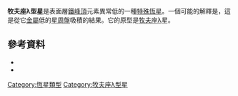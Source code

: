 '''牧夫座λ型星'''是表面層[[鐵峰頂|鐵峰頂]]元素異常低的一種[[特殊恆星|特殊恆星]]。一個可能的解釋是，這是從它[[金屬量|金屬]]低的[[星周盤|星周盤]]吸積的結果。它的原型是[[牧夫座λ|牧夫座λ]]星。

==參考資料==
* {{cite conference|title=The λ Bootis stars|author=Paunzen, Ernst|year=2004|booktitle=The A-Star Puzzle|editor=Zverko, J.; Ziznovsky, J.; Adelman, S.J.; Weiss, W.W.|conference=IAU Symposium, No. 224|url=http://journals.cambridge.org/action/displayAbstract?fromPage=online&aid=280710|id=ISBN 0521850185|accessdate=2008-11-16|archive-date=2016-08-11|archive-url=https://web.archive.org/web/20160811005750/http://journals.cambridge.org/action/displayAbstract?fromPage=online&aid=280710|dead-url=no}}
* {{cite journal|title=A Spectroscopic Search for λ Bootis and Other Peculiar A-Type Stars in Intermediate-Age Open Clusters|url=https://archive.org/details/sim_astronomical-journal_2002-08_124_2/page/989|author=Gray, R.O. and Corbally, C.J.|year=2002|journal=[[The_Astronomical_Journal|The Astronomical Journal]]|volume=124|issue=2|pages=989–1000|doi=10.1086/341609|bibcode=2002AJ....124..989G}}


[[Category:恆星類型|Category:恆星類型]]
[[Category:牧夫座λ型星|Category:牧夫座λ型星]]

{{star-stub}}